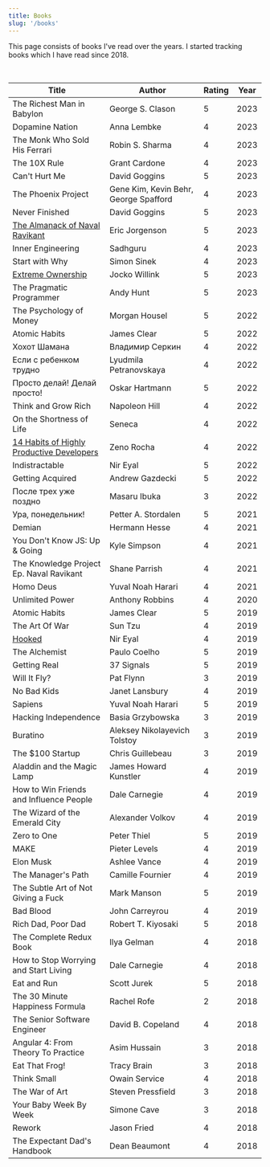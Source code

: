 ```yaml
---
title: Books
slug: '/books'
---
```


This page consists of books I've read over the years. I started tracking books which I have read since 2018.

<br />

| Title                                                                    | Author                                | Rating | Year |
| ------------------------------------------------------------------------ | ------------------------------------- | ------ | ---- |
| The Richest Man in Babylon                                               | George S. Clason                      | 5      | 2023 |
| Dopamine Nation                                                          | Anna Lembke                           | 4      | 2023 |
| The Monk Who Sold His Ferrari                                            | Robin S. Sharma                       | 4      | 2023 |
| The 10X Rule                                                             | Grant Cardone                         | 4      | 2023 |
| Can't Hurt Me                                                            | David Goggins                         | 5      | 2023 |
| The Phoenix Project                                                      | Gene Kim, Kevin Behr, George Spafford | 4      | 2023 |
| Never Finished                                                           | David Goggins                         | 5      | 2023 |
| [The Almanack of Naval Ravikant](/almanack-of-naval-ravikant-book-notes) | Eric Jorgenson                        | 5      | 2023 |
| Inner Engineering                                                        | Sadhguru                              | 4      | 2023 |
| Start with Why                                                           | Simon Sinek                           | 4      | 2023 |
| [Extreme Ownership](/extreme-ownership-book-notes)                       | Jocko Willink                         | 5      | 2023 |
| The Pragmatic Programmer                                                 | Andy Hunt                             | 5      | 2023 |
| The Psychology of Money                                                  | Morgan Housel                         | 5      | 2022 |
| Atomic Habits                                                            | James Clear                           | 5      | 2022 |
| Хохот Шамана                                                             | Владимир Серкин                       | 4      | 2022 |
| Если с ребенком трудно                                                   | Lyudmila Petranovskaya                | 4      | 2022 |
| Просто делай! Делай просто!                                              | Oskar Hartmann                        | 5      | 2022 |
| Think and Grow Rich                                                      | Napoleon Hill                         | 4      | 2022 |
| On the Shortness of Life                                                 | Seneca                                | 4      | 2022 |
| [14 Habits of Highly Productive Developers](/14-habits-book-notes)       | Zeno Rocha                            | 4      | 2022 |
| Indistractable                                                           | Nir Eyal                              | 5      | 2022 |
| Getting Acquired                                                         | Andrew Gazdecki                       | 5      | 2022 |
| После трех уже поздно                                                    | Masaru Ibuka                          | 3      | 2022 |
| Ура, понедельник!                                                        | Petter A. Stordalen                   | 5      | 2021 |
| Demian                                                                   | Hermann Hesse                         | 4      | 2021 |
| You Don't Know JS: Up & Going                                            | Kyle Simpson                          | 4      | 2021 |
| The Knowledge Project Ep. Naval Ravikant                                 | Shane Parrish                         | 4      | 2021 |
| Homo Deus                                                                | Yuval Noah Harari                     | 4      | 2021 |
| Unlimited Power                                                          | Anthony Robbins                       | 4      | 2020 |
| Atomic Habits                                                            | James Clear                           | 5      | 2019 |
| The Art Of War                                                           | Sun Tzu                               | 4      | 2019 |
| [Hooked](/hooked-book-notes)                                             | Nir Eyal                              | 4      | 2019 |
| The Alchemist                                                            | Paulo Coelho                          | 5      | 2019 |
| Getting Real                                                             | 37 Signals                            | 5      | 2019 |
| Will It Fly?                                                             | Pat Flynn                             | 3      | 2019 |
| No Bad Kids                                                              | Janet Lansbury                        | 4      | 2019 |
| Sapiens                                                                  | Yuval Noah Harari                     | 5      | 2019 |
| Hacking Independence                                                     | Basia Grzybowska                      | 3      | 2019 |
| Buratino                                                                 | Aleksey Nikolayevich Tolstoy          | 3      | 2019 |
| The $100 Startup                                                         | Chris Guillebeau                      | 3      | 2019 |
| Aladdin and the Magic Lamp                                               | James Howard Kunstler                 | 4      | 2019 |
| How to Win Friends and Influence People                                  | Dale Carnegie                         | 4      | 2019 |
| The Wizard of the Emerald City                                           | Alexander Volkov                      | 4      | 2019 |
| Zero to One                                                              | Peter Thiel                           | 5      | 2019 |
| MAKE                                                                     | Pieter Levels                         | 4      | 2019 |
| Elon Musk                                                                | Ashlee Vance                          | 4      | 2019 |
| The Manager's Path                                                       | Camille Fournier                      | 4      | 2019 |
| The Subtle Art of Not Giving a Fuck                                      | Mark Manson                           | 5      | 2019 |
| Bad Blood                                                                | John Carreyrou                        | 4      | 2019 |
| Rich Dad, Poor Dad                                                       | Robert T. Kiyosaki                    | 5      | 2018 |
| The Complete Redux Book                                                  | Ilya Gelman                           | 4      | 2018 |
| How to Stop Worrying and Start Living                                    | Dale Carnegie                         | 4      | 2018 |
| Eat and Run                                                              | Scott Jurek                           | 5      | 2018 |
| The 30 Minute Happiness Formula                                          | Rachel Rofe                           | 2      | 2018 |
| The Senior Software Engineer                                             | David B. Copeland                     | 4      | 2018 |
| Angular 4: From Theory To Practice                                       | Asim Hussain                          | 3      | 2018 |
| Eat That Frog!                                                           | Tracy Brain                           | 3      | 2018 |
| Think Small                                                              | Owain Service                         | 4      | 2018 |
| The War of Art                                                           | Steven Pressfield                     | 3      | 2018 |
| Your Baby Week By Week                                                   | Simone Cave                           | 3      | 2018 |
| Rework                                                                   | Jason Fried                           | 4      | 2018 |
| The Expectant Dad's Handbook                                             | Dean Beaumont                         | 4      | 2018 |
